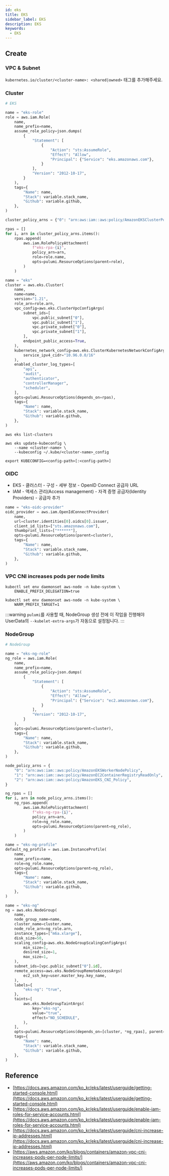```yaml
---
id: eks
title: EKS
sidebar_label: EKS
description: EKS
keywords:
  - EKS
---
```


## Create

### VPC & Subnet

`kubernetes.io/cluster/<cluster-name>: <shared|owned>` 태그를 추가해주세요.

### Cluster

```python
# EKS

name = "eks-role"
role = aws.iam.Role(
    name,
    name_prefix=name,
    assume_role_policy=json.dumps(
        {
            "Statement": [
                {
                    "Action": "sts:AssumeRole",
                    "Effect": "Allow",
                    "Principal": {"Service": "eks.amazonaws.com"},
                }
            ],
            "Version": "2012-10-17",
        }
    ),
    tags={
        "Name": name,
        "Stack": variable.stack_name,
        "Github": variable.github,
    },
)

cluster_policy_arns = {"0": "arn:aws:iam::aws:policy/AmazonEKSClusterPolicy"}

rpas = []
for i, arn in cluster_policy_arns.items():
    rpas.append(
        aws.iam.RolePolicyAttachment(
            f"eks-rpa-{i}",
            policy_arn=arn,
            role=role.name,
            opts=pulumi.ResourceOptions(parent=role),
        )
    )

name = "eks"
cluster = aws.eks.Cluster(
    name,
    name=name,
    version="1.21",
    role_arn=role.arn,
    vpc_config=aws.eks.ClusterVpcConfigArgs(
        subnet_ids=[
            vpc.public_subnet["0"],
            vpc.public_subnet["1"],
            vpc.private_subnet["0"],
            vpc.private_subnet["1"],
        ],
        endpoint_public_access=True,
    ),
    kubernetes_network_config=aws.eks.ClusterKubernetesNetworkConfigArgs(
        service_ipv4_cidr="10.96.0.0/16"
    ),
    enabled_cluster_log_types=[
        "api",
        "audit",
        "authenticator",
        "controllerManager",
        "scheduler",
    ],
    opts=pulumi.ResourceOptions(depends_on=rpas),
    tags={
        "Name": name,
        "Stack": variable.stack_name,
        "Github": variable.github,
    },
)
```

```shell
aws eks list-clusters
```

```shell
aws eks update-kubeconfig \
    --name <cluster-name> \
    --kubeconfig ~/.kube/<cluster-name>_config
```

```shell
export KUBECONFIG=<config-path>[:<config-path>]
```

### OIDC

- EKS - 클러스터 - 구성 - 세부 정보 - OpenID Connect 공급자 URL
- IAM - 액세스 관리(Access management) - 자격 증명 공급자(Identity Providers) - 공급자 추가

```python
name = "eks-oidc-provider"
oidc_provider = aws.iam.OpenIdConnectProvider(
    name,
    url=cluster.identities[0].oidcs[0].issuer,
    client_id_lists=["sts.amazonaws.com"],
    thumbprint_lists=["******"],
    opts=pulumi.ResourceOptions(parent=cluster),
    tags={
        "Name": name,
        "Stack": variable.stack_name,
        "Github": variable.github,
    },
)
```

### VPC CNI increases pods per node limits

```shell
kubectl set env daemonset aws-node -n kube-system \
    ENABLE_PREFIX_DELEGATION=true
```

```shell
kubectl set env daemonset aws-node -n kube-system \
    WARM_PREFIX_TARGET=1
```

:::warning
`pulumi`를 사용할 때, NodeGroup 생성 전에 이 작업을 진행해야 UserData의 `--kubelet-extra-args`가 자동으로 설정됩니다.
:::

### NodeGroup

```python
# NodeGroup

name = "eks-ng-role"
ng_role = aws.iam.Role(
    name,
    name_prefix=name,
    assume_role_policy=json.dumps(
        {
            "Statement": [
                {
                    "Action": "sts:AssumeRole",
                    "Effect": "Allow",
                    "Principal": {"Service": "ec2.amazonaws.com"},
                }
            ],
            "Version": "2012-10-17",
        }
    ),
    opts=pulumi.ResourceOptions(parent=cluster),
    tags={
        "Name": name,
        "Stack": variable.stack_name,
        "Github": variable.github,
    },
)

node_policy_arns = {
    "0": "arn:aws:iam::aws:policy/AmazonEKSWorkerNodePolicy",
    "1": "arn:aws:iam::aws:policy/AmazonEC2ContainerRegistryReadOnly",
    "2": "arn:aws:iam::aws:policy/AmazonEKS_CNI_Policy",
}

ng_rpas = []
for i, arn in node_policy_arns.items():
    ng_rpas.append(
        aws.iam.RolePolicyAttachment(
            f"eks-ng-rpa-{i}",
            policy_arn=arn,
            role=ng_role.name,
            opts=pulumi.ResourceOptions(parent=ng_role),
        )
    )

name = "eks-ng-profile"
default_ng_profile = aws.iam.InstanceProfile(
    name,
    name_prefix=name,
    role=ng_role.name,
    opts=pulumi.ResourceOptions(parent=ng_role),
    tags={
        "Name": name,
        "Stack": variable.stack_name,
        "Github": variable.github,
    },
)

name = "eks-ng"
ng = aws.eks.NodeGroup(
    name,
    node_group_name=name,
    cluster_name=cluster.name,
    node_role_arn=ng_role.arn,
    instance_types=["m6a.xlarge"],
    disk_size=50,
    scaling_config=aws.eks.NodeGroupScalingConfigArgs(
        min_size=1,
        desired_size=1,
        max_size=1,
    ),
    subnet_ids=[vpc.public_subnet["0"].id],
    remote_access=aws.eks.NodeGroupRemoteAccessArgs(
        ec2_ssh_key=user.master_key.key_name,
    ),
    labels={
        "eks-ng": "true",
    },
    taints=[
        aws.eks.NodeGroupTaintArgs(
            key="eks-ng",
            value="true",
            effect="NO_SCHEDULE",
        ),
    ],
    opts=pulumi.ResourceOptions(depends_on=[cluster, *ng_rpas], parent=cluster),
    tags={
        "Name": name,
        "Stack": variable.stack_name,
        "Github": variable.github,
    },
)
```

## Reference

- [https://docs.aws.amazon.com/ko_kr/eks/latest/userguide/getting-started-console.html](https://docs.aws.amazon.com/ko_kr/eks/latest/userguide/getting-started-console.html)
- [https://docs.aws.amazon.com/ko_kr/eks/latest/userguide/enable-iam-roles-for-service-accounts.html](https://docs.aws.amazon.com/ko_kr/eks/latest/userguide/enable-iam-roles-for-service-accounts.html)
- [https://docs.aws.amazon.com/ko_kr/eks/latest/userguide/cni-increase-ip-addresses.html](https://docs.aws.amazon.com/ko_kr/eks/latest/userguide/cni-increase-ip-addresses.html)
- [https://aws.amazon.com/ko/blogs/containers/amazon-vpc-cni-increases-pods-per-node-limits/](https://aws.amazon.com/ko/blogs/containers/amazon-vpc-cni-increases-pods-per-node-limits/)

